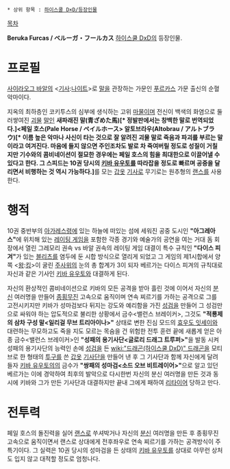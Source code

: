  * 상위 항목 : [[하이스쿨 D×D/등장인물]]

[[목차]]

'''Beruka Furcas / ベルーガ・フールカス'''
[[하이스쿨 DxD]]의 등장인물.

= 프로필 =
[[사이라오그 바알]]의 <[[기사]]:[[나이트]]>로 [[말]]을 관장하는 가문인 [[푸르카스]] 가문 출신의 순혈악마이다.

지옥의 최하층인 코키투스의 심부에 생식하는 고위 [[마물]]이며 전신이 백색의 화염으로 둘러쌓여진 [[괴물]] [[말]]인 '''새파래진 말(青ざめた馬)[* 정발판에서는 창백한 말로 번역되었다.]<페일 호스(Pale Horse / ペイルホース> 알토브라우(Altobrau / アルトブラウ)[* 이름 높은 악마나 사신이 타는 것으로 잘 알려진 괴물 말로 죽음과 파괴를 부르는 말이라고 여겨진다. 마음에 들지 않으면 주인조차도 발로 차 죽여버릴 정도로 성질이 거칠지만 기수와의 콤비네이션이 절묘한 경우에는 페일 호스의 힘을 최대한으로 이끌어낼 수 있다고 한다. 그 스피드는 10권 당시의 [[키바 유우토]]를 따라잡을 정도로 빠르며 공중을 달리면서 비행하는 것 역시 가능하다.]'''를 모는 [[갑옷]] [[기사]]로 무기로는 원추형의 [[랜스]]를 사용한다.

= 행적 =
10권 중반부의 [[아가레스]]령에 있는 하늘에 떠있는 섬에 세워진 공중 도시인 '''"아그레아스"'''에 위치해 있는 [[레이팅 게임]]을 포함한 각종 경기와 예술가의 공연을 여는 거대 돔 회장에서 열린 그레모리 권속 vs 바알 권속의 레이팅 게임 대결이 특수 규칙인 '''"다이스 피겨"'''가 있는 [[블리츠]]를 염두에 둔 시합 방식으로 열리게 되었고 그 게임의 제1시합에서 양쪽 <[[왕]]:[[킹]]>이 굴린 [[주사위]]의 눈의 총 합계가 3이 되자 베르가는 다이스 피겨의 규칙대로 자신과 같은 기사인 [[키바 유우토]]와 대결하게 된다.

자신의 환상적인 콤비네이션으로 키바의 모든 공격을 받아 흘린 것에 이어서 자신의 [[분신]] 여러명을 만들어 [[종횡무진]] 고속으로 움직이며 연속 찌르기를 가하는 공격으로 그를 고전시키지만 키바가 성마검보다 뒤지는 강도와 예리함을 가진 [[성검]]을 만들어 그 성검만으로 싸워야 하는 압도적으로 불리한 상황에서 금수<밸런스 브레이커>, 그것도 '''"적룡제의 삼차 구성 말<일리걸 무브 트리아이나>"''' 상태로 변한 진심 모드의 [[효우도 잇세이]]와 대련하는 무모하고도 죽을 지도 모르는 목숨을 건 위험한 전투 훈련 끝에 새롭게 얻은 아종 금수<밸런스 브레이커>인 '''"성패의 용기사단<글로리 드래그 트루퍼>"'''을 발동 시켜 성패의 용기사단의 능력인 손에 [[성검]]을 든 [[wiki:"드래곤(하이스쿨 DxD)" 드래곤]]을 모티브로 한 형태의 [[투구]]를 쓴 [[갑옷]] [[기사단]]을 만들어 낸 후 그 기사단과 함께 자신에게 달려들자 [[키바 유우토]]의의 금수가 '''"쌍패의 성마검<소드 오브 비트레이어>"'''으로 알고 있던 베르가는 이에 경악하여 최후의 발악으로 다시한번 자신의 분신 여러명을 만든 것과 동시에 키바와 그가 만든 기사단과 대결하지만 끝내 그에게 패하여 [[리타이어]] 당하고 만다.

= 전투력 =
페일 호스의 돌진력을 실어 [[랜스]]로 쑤셔박거나 자신의 [[분신]] 여러명을 만든 후 종횡무진 고속으로 움직이면서 랜스로 상대에게 전후좌우로 연속 찌르기를 가하는 공격방식이 주특기이다. 그 실력은 10권 당시의 성마검을 든 상태의 [[키바 유우토]]를 상대로 아무런 상처도 입지 않고 대적할 정도로 엄청나다.
